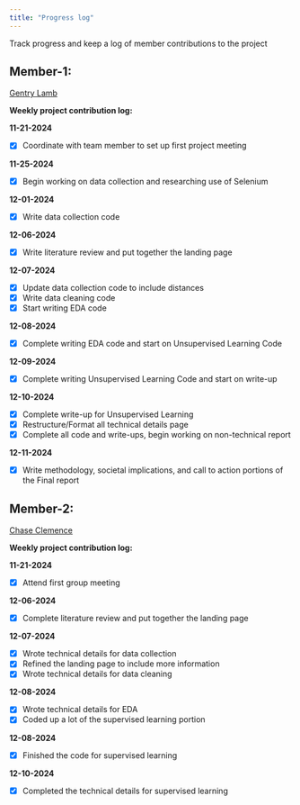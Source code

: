 ```yaml
---
title: "Progress log"
---
```


Track progress and keep a log of member contributions to the project

## Member-1:

[Gentry Lamb](../index.qmd#about-us)

**Weekly project contribution log:**


**11-21-2024** 

* [x] Coordinate with team member to set up first project meeting


**11-25-2024** 

* [x] Begin working on data collection and researching use of Selenium 


**12-01-2024** 

* [x] Write data collection code


**12-06-2024**

* [x] Write literature review and put together the landing page 


**12-07-2024**

* [x] Update data collection code to include distances
* [x] Write data cleaning code
* [x] Start writing EDA code


**12-08-2024**

* [x] Complete writing EDA code and start on Unsupervised Learning Code


**12-09-2024**

* [x] Complete writing Unsupervised Learning Code and start on write-up


**12-10-2024**

* [x] Complete write-up for Unsupervised Learning
* [x] Restructure/Format all technical details page
* [x] Complete all code and write-ups, begin working on non-technical report


**12-11-2024**

* [x] Write methodology, societal implications, and call to action portions of the Final report



## Member-2:

[Chase Clemence](../index.qmd#about-us)

**Weekly project contribution log:**


**11-21-2024** 

* [x] Attend first group meeting


**12-06-2024**

* [x] Complete literature review and put together the landing page 


**12-07-2024**

* [x] Wrote technical details for data collection
* [x] Refined the landing page to include more information
* [x] Wrote technical details for data cleaning


**12-08-2024**

* [x] Wrote technical details for EDA
* [x] Coded up a lot of the supervised learning portion


**12-08-2024**

* [x] Finished the code for supervised learning


**12-10-2024**

* [x] Completed the technical details for supervised learning